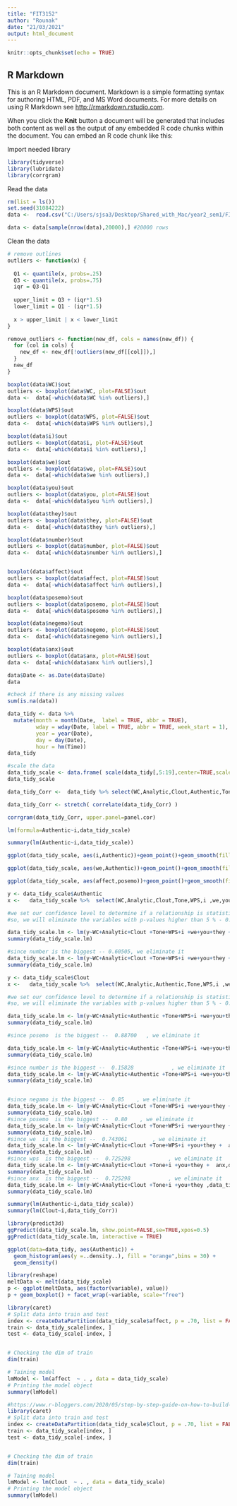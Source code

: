 ---
title: "FIT3152"
author: "Rounak"
date: "21/03/2021"
output: html_document
---

```{r setup, include=FALSE}
knitr::opts_chunk$set(echo = TRUE)
```

## R Markdown

This is an R Markdown document. Markdown is a simple formatting syntax for authoring HTML, PDF, and MS Word documents. For more details on using R Markdown see <http://rmarkdown.rstudio.com>.

When you click the **Knit** button a document will be generated that includes both content as well as the output of any embedded R code chunks within the document. You can embed an R code chunk like this:

Import needed library
```{r import-lib, message = FALSE, warning = FALSE}
library(tidyverse)
library(lubridate)
library(corrgram)
```
Read the data
```{r read data}
rm(list = ls())
set.seed(31084222)
data <-  read.csv("C:/Users/sjsa3/Desktop/Shared_with_Mac/year2_sem1/FIT3152/Assignment_FIT3152_2021/webforum.csv")

data <- data[sample(nrow(data),20000),] #20000 rows
```
Clean the data
```{r}
# remove outlines
outliers <- function(x) {
  
  Q1 <- quantile(x, probs=.25)
  Q3 <- quantile(x, probs=.75)
  iqr = Q3-Q1
  
  upper_limit = Q3 + (iqr*1.5)
  lower_limit = Q1 - (iqr*1.5)
  
  x > upper_limit | x < lower_limit
}

remove_outliers <- function(new_df, cols = names(new_df)) {
  for (col in cols) {
    new_df <- new_df[!outliers(new_df[[col]]),]
  }
  new_df
}

```

```{r rm-boxplot-outlier}

boxplot(data$WC)$out
outliers <- boxplot(data$WC, plot=FALSE)$out
data <-  data[-which(data$WC %in% outliers),]

boxplot(data$WPS)$out
outliers <- boxplot(data$WPS, plot=FALSE)$out
data <-  data[-which(data$WPS %in% outliers),]

boxplot(data$i)$out
outliers <- boxplot(data$i, plot=FALSE)$out
data <-  data[-which(data$i %in% outliers),]

boxplot(data$we)$out
outliers <- boxplot(data$we, plot=FALSE)$out
data <-  data[-which(data$we %in% outliers),]

boxplot(data$you)$out
outliers <- boxplot(data$you, plot=FALSE)$out
data <-  data[-which(data$you %in% outliers),]

boxplot(data$they)$out
outliers <- boxplot(data$they, plot=FALSE)$out
data <-  data[-which(data$they %in% outliers),]

boxplot(data$number)$out
outliers <- boxplot(data$number, plot=FALSE)$out
data <-  data[-which(data$number %in% outliers),]


boxplot(data$affect)$out
outliers <- boxplot(data$affect, plot=FALSE)$out
data <-  data[-which(data$affect %in% outliers),]

boxplot(data$posemo)$out
outliers <- boxplot(data$posemo, plot=FALSE)$out
data <-  data[-which(data$posemo %in% outliers),]

boxplot(data$negemo)$out
outliers <- boxplot(data$negemo, plot=FALSE)$out
data <-  data[-which(data$negemo %in% outliers),]

boxplot(data$anx)$out
outliers <- boxplot(data$anx, plot=FALSE)$out
data <-  data[-which(data$anx %in% outliers),]
```

```{r data modification}
data$Date <- as.Date(data$Date)
data

#check if there is any missing values
sum(is.na(data))

data_tidy <- data %>%
  mutate(month = month(Date,  label = TRUE, abbr = TRUE), 
         wday = wday(Date, label = TRUE, abbr = TRUE, week_start = 1),
         year = year(Date),
         day = day(Date),
         hour = hm(Time))
data_tidy

#scale the data
data_tidy_scale <- data.frame( scale(data_tidy[,5:19],center=TRUE,scale=TRUE) )
data_tidy_scale

```









```{r }
data_tidy_Corr <-  data_tidy %>% select(WC,Analytic,Clout,Authentic,Tone,WPS,i ,we,you,they ,number,affect ,posemo,negemo,anx)

data_tidy_Corr <- stretch( correlate(data_tidy_Corr) )

corrgram(data_tidy_Corr, upper.panel=panel.cor)

```
```{r}
lm(formula=Authentic~i,data_tidy_scale)

summary(lm(Authentic~i,data_tidy_scale))

ggplot(data_tidy_scale, aes(i,Authentic))+geom_point()+geom_smooth(fill="Blue")

ggplot(data_tidy_scale, aes(we,Authentic))+geom_point()+geom_smooth(fill="Blue")

ggplot(data_tidy_scale, aes(affect,posemo))+geom_point()+geom_smooth(fill="Blue")

```

```{r multiple-regression-for-authentic}

y <- data_tidy_scale$Authentic
x <-   data_tidy_scale %>%  select(WC,Analytic,Clout,Tone,WPS,i ,we,you,they ,number,affect ,posemo,negemo,  anx)

#we set our confidence level to determine if a relationship is statistically significant at 5%
#so, we will eliminate the variables with p-values higher than 5 % - 0.05

data_tidy_scale.lm <- lm(y~WC+Analytic+Clout +Tone+WPS+i +we+you+they +number+affect +posemo+negemo+  anx,data_tidy_scale)
summary(data_tidy_scale.lm)

#since number is the biggest -- 0.60505, we eliminate it
data_tidy_scale.lm <- lm(y~WC+Analytic+Clout +Tone+WPS+i +we+you+they +number+affect +posemo+  anx,data_tidy_scale)
summary(data_tidy_scale.lm)
```
```{r multiple-regression-for-Clout}

y <- data_tidy_scale$Clout
x <-   data_tidy_scale %>%  select(WC,Analytic,Authentic,Tone,WPS,i ,we,you,they ,number,affect ,posemo,negemo,anx)

#we set our confidence level to determine if a relationship is statistically significant at 5%
#so, we will eliminate the variables with p-values higher than 5 % - 0.05

data_tidy_scale.lm <- lm(y~WC+Analytic+Authentic +Tone+WPS+i +we+you+they +number+affect +posemo+negemo+  anx,data_tidy_scale)
summary(data_tidy_scale.lm)

#since posemo  is the biggest --  0.88700   , we eliminate it

data_tidy_scale.lm <- lm(y~WC+Analytic+Authentic +Tone+WPS+i +we+you+they +number+affect +negemo+  anx,data_tidy_scale)
summary(data_tidy_scale.lm)

#since number is the biggest --  0.15828            , we eliminate it
data_tidy_scale.lm <- lm(y~WC+Analytic+Authentic +Tone+WPS+i +we+you+they +affect +negemo+  anx,data_tidy_scale)
summary(data_tidy_scale.lm)



```
```{r}

#since negamo is the biggest --  0.85    , we eliminate it
data_tidy_scale.lm <- lm(y~WC+Analytic+Clout +Tone+WPS+i +we+you+they +posemo+  anx,data_tidy_scale)
summary(data_tidy_scale.lm)
#since posemo  is the biggest --  0.80    , we eliminate it
data_tidy_scale.lm <- lm(y~WC+Analytic+Clout +Tone+WPS+i +we+you+they +  anx,data_tidy_scale)
summary(data_tidy_scale.lm)
#since we  is the biggest --  0.743061        , we eliminate it
data_tidy_scale.lm <- lm(y~WC+Analytic+Clout +Tone+WPS+i +you+they +  anx,data_tidy_scale)
summary(data_tidy_scale.lm)
#since wps  is the biggest --  0.725298            , we eliminate it
data_tidy_scale.lm <- lm(y~WC+Analytic+Clout +Tone+i +you+they +  anx,data_tidy_scale)
summary(data_tidy_scale.lm)
#since anx  is the biggest --  0.725298            , we eliminate it
data_tidy_scale.lm <- lm(y~WC+Analytic+Clout +Tone+i +you+they ,data_tidy_scale)
summary(data_tidy_scale.lm)
```
```{r}
summary(lm(Authentic~i,data_tidy_scale))
summary(lm(Clout~i,data_tidy_Corr))

```
```{r}
library(predict3d)
ggPredict(data_tidy_scale.lm, show.point=FALSE,se=TRUE,xpos=0.5)
ggPredict(data_tidy_scale.lm, interactive = TRUE)
```
```{r}
ggplot(data=data_tidy, aes(Authentic)) +
  geom_histogram(aes(y =..density..), fill = "orange",bins = 30) +
  geom_density()

library(reshape)
meltData <- melt(data_tidy_scale)
p <- ggplot(meltData, aes(factor(variable), value))
p + geom_boxplot() + facet_wrap(~variable, scale="free")
```
```{r }
library(caret)
# Split data into train and test
index <- createDataPartition(data_tidy_scale$affect, p = .70, list = FALSE)
train <- data_tidy_scale[index, ]
test <- data_tidy_scale[-index, ]


# Checking the dim of train
dim(train)

# Taining model
lmModel <- lm(affect  ~ . , data = data_tidy_scale)
# Printing the model object
summary(lmModel)
```

```{r }
#https://www.r-bloggers.com/2020/05/step-by-step-guide-on-how-to-build-linear-regression-in-r-with-code/
library(caret)
# Split data into train and test
index <- createDataPartition(data_tidy_scale$Clout, p = .70, list = FALSE)
train <- data_tidy_scale[index, ]
test <- data_tidy_scale[-index, ]


# Checking the dim of train
dim(train)

# Taining model
lmModel <- lm(Clout  ~ . , data = data_tidy_scale)
# Printing the model object
summary(lmModel)
```

